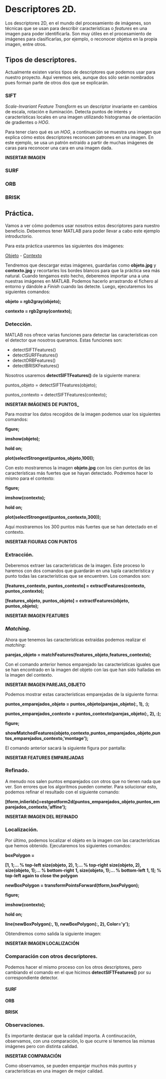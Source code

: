 # Descriptores 2D.

Los descriptores 2D, en el mundo del procesamiento de imágenes, son técnicas que se usan para describir características o *features* en una imagen para poder identificarla. Son muy útiles en el procesamiento de imágenes para clasificarlas, por ejemplo, o reconocer objetos en la propia imagen, entre otros.

## Tipos de descriptores.

Actualmente existen varios tipos de descriptores que podemos usar para nuestro proyecto. Aquí veremos seis, aunque dos sólo serán nombrados pues forman parte de otros dos que se explicarán.

### SIFT

*Scale-Invariant Feature Transform* es un descriptor invariante en cambios de escala, rotación e iluminación. Detecta puntos de interés y características locales en una imagen utilizando histogramas de orientación de gradientes o *HOG*.

Para tener claro qué es un *HOG*, a continuación se muestra una imagen que explica cómo estos descriptores reconocen patrones en una imagen. En este ejemplo, se usa un patrón extraído a partir de muchas imágenes de caras para reconocer una cara en una imagen dada.

**INSERTAR IMAGEN**

### SURF

### ORB

### BRISK

## Práctica.

Vamos a ver cómo podemos usar nosotros estos descriptores para nuestro beneficio. Deberemos tener MATLAB para poder llevar a cabo este ejemplo introductorio. 

Para esta práctica usaremos las siguientes dos imágenes:

[Objeto](https://es.mathworks.com/help/examples/vision/win64/FeatureBasedObjectDetectionExample_01.png) - [Contexto](https://es.mathworks.com/help/examples/vision/win64/FeatureBasedObjectDetectionExample_02.png)

Tendremos que descargar estas imágenes, guardarlas como **objeto.jpg** y **contexto.jpg** y recortarles los bordes blancos para que la práctica sea más natural. Cuando tengamos esto hecho, deberemos importar una a una nuestras imágenes en MATLAB. Podemos hacerlo arrastrando el fichero al entorno y dándole a *Finish* cuando las detecte. Luego, ejecutaremos los siguientes comandos:

**objeto = rgb2gray(objeto);**

**contexto = rgb2gray(contexto);**

### Detección.

MATLAB nos ofrece varias funciones para detectar las características con el detector que nosotros queramos. Estas funciones son:
- detectSIFTFeatures()
- detectSURFFeatures()
- detectORBFeatures()
- detectBRISKFeatures()

Nosotros usaremos **detectSIFTFeatures()** de la siguiente manera:

puntos_objeto = detectSIFTFeatures(objeto);

puntos_contexto = detectSIFTFeatures(contexto);

**INSERTAR IMÁGENES DE PUNTOS_**

Para mostrar los datos recogidos de la imagen podemos usar los siguientes comandos:

**figure;**

**imshow(objeto);**

**hold on;**

**plot(selectStrongest(puntos_objeto,100));**

Con esto mostraremos la imagen **objeto.jpg** con los cien puntos de las características más fuertes que se hayan detectado. Podremos hacer lo mismo para el contexto:

**figure;**

**imshow(contexto);**

**hold on;**

**plot(selectStrongest(puntos_contexto,300));**

Aquí mostraremos los 300 puntos más fuertes que se han detectado en el contexto.

**INSERTAR FIGURAS CON PUNTOS**

### Extracción.

Deberemos extraer las características de la imagen. Este proceso lo haremos con dos comandos que guardarán en una tupla característica y punto todas las características que se encuentren. Los comandos son:

**[features_contexto, puntos_contexto] = extractFeatures(contexto, puntos_contexto);**

**[features_objeto, puntos_objeto] = extractFeatures(objeto, puntos_objeto);**

**INSERTAR IMAGEN FEATURES**

### *Matching*.

Ahora que tenemos las características extraídas podemos realizar el *matching*:

**parejas_objeto = matchFeatures(features_objeto,features_contexto);**

Con el comando anterior hemos emparejado las características iguales que se han encontrado en la imagen del objeto con las que han sido halladas en la imagen del contexto.

**INSERTAR IMAGEN PAREJAS_OBJETO**

Podemos mostrar estas características emparejadas de la siguiente forma:

**puntos_emparejados_objeto = puntos_objeto(parejas_objeto(:, 1), :);**

**puntos_emparejados_contexto = puntos_contexto(parejas_objeto(:, 2), :);**

**figure;**

**showMatchedFeatures(objeto,contexto,puntos_emparejados_objeto,puntos_emparejados_contexto,'montage');**

El comando anterior sacará la siguiente figura por pantalla:

**INSERTAR FEATURES EMPAREJADAS**

### Refinado.

A menudo nos salen puntos emparejados con otros que no tienen nada que ver. Son errores que los algoritmos pueden cometer. Para solucionar esto, podemos refinar el resultado con el siguiente comando:

**[tform,inlierIdx]=estgeotform2d(puntos_emparejados_objeto,puntos_emparejados_contexto,'affine');**

**INSERTAR IMAGEN DEL REFINADO**

### Localización.

Por último, podemos localizar el objeto en la imagen con las características que hemos obtenido. Ejecutaremos los siguientes comandos:

**boxPolygon =** 

 **[1, 1;...                           % top-left**
 **size(objeto, 2), 1;...                 % top-right**
 **size(objeto, 2), size(objeto, 1);... % bottom-right**
 **1, size(objeto, 1);...                 % bottom-left**
 **1, 1];                   % top-left again to close the polygon**

**newBoxPolygon = transformPointsForward(tform,boxPolygon);**

**figure;**

**imshow(contexto);**

**hold on;**

**line(newBoxPolygon(:, 1), newBoxPolygon(:, 2), Color='y');**

Obtendremos como salida la siguiente imagen:

**INSERTAR IMAGEN LOCALIZACIÓN**

### Comparación con otros decsriptores.

Podemos hacer el mismo proceso con los otros descriptores, pero cambiando el comando en el que hicimos **detectSIFTFeatures()** por su correspondiente detector.

#### SURF

#### ORB

#### BRISK

### Observaciones.

Es importante destacar que la calidad importa. A continucación, observamos, con una comparación, lo que ocurre si tenemos las mismas imágenes pero con distinta calidad.

**INSERTAR COMPARACIÓN**

Como observamos, se pueden emparejar muchos más puntos y características en una imagen de mejor calidad.
